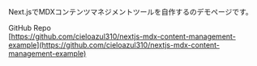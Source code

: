
Next.jsでMDXコンテンツマネジメントツールを自作するのデモページです。

GitHub Repo  
[https://github.com/cieloazul310/nextjs-mdx-content-management-example](https://github.com/cieloazul310/nextjs-mdx-content-management-example)
